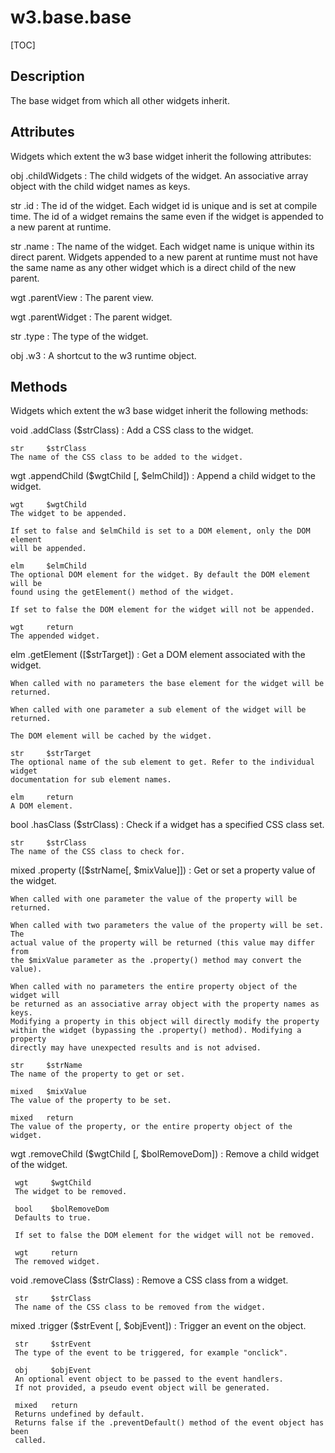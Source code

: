 w3.base.base
================================================================================

[TOC]

Description
--------------------------------------------------------------------------------

The base widget from which all other widgets inherit.


Attributes
--------------------------------------------------------------------------------

Widgets which extent the w3 base widget inherit the following attributes:

obj     .childWidgets
:   The child widgets of the widget.
    An associative array object with the child widget names as keys.

str     .id
:   The id of the widget.
    Each widget id is unique and is set at compile time. The id of a widget 
    remains the same even if the widget is appended to a new parent at runtime.
            
str     .name
:   The name of the widget.
    Each widget name is unique within its direct parent. Widgets appended to a 
    new parent at runtime must not have the same name as any other widget which 
    is a direct child of the new parent.           

wgt     .parentView
:   The parent view.
            
wgt     .parentWidget
:   The parent widget.

str     .type
:   The type of the widget.

obj     .w3
:   A shortcut to the w3 runtime object.



Methods
--------------------------------------------------------------------------------

Widgets which extent the w3 base widget inherit the following methods:

void    .addClass    ($strClass)
:   Add a CSS class to the widget.
    
    str     $strClass
    The name of the CSS class to be added to the widget.

wgt     .appendChild    ($wgtChild [, $elmChild])
:   Append a child widget to the widget.
        
    wgt     $wgtChild
    The widget to be appended.
                    
    If set to false and $elmChild is set to a DOM element, only the DOM element 
    will be appended.
        
    elm     $elmChild
    The optional DOM element for the widget. By default the DOM element will be 
    found using the getElement() method of the widget.
                    
    If set to false the DOM element for the widget will not be appended.
            
    wgt     return
    The appended widget.

elm    .getElement     ([$strTarget])
:   Get a DOM element associated with the widget.
    
    When called with no parameters the base element for the widget will be 
    returned.
    
    When called with one parameter a sub element of the widget will be returned.
    
    The DOM element will be cached by the widget.
        
    str     $strTarget
    The optional name of the sub element to get. Refer to the individual widget 
    documentation for sub element names.
                    
    elm     return
    A DOM element.

bool	.hasClass       ($strClass)
:   Check if a widget has a specified CSS class set.
    
    str     $strClass
    The name of the CSS class to check for.

mixed	.property       ([$strName[, $mixValue]])
:   Get or set a property value of the widget.

    When called with one parameter the value of the property will be returned.

    When called with two parameters the value of the property will be set. The 
    actual value of the property will be returned (this value may differ from
    the $mixValue parameter as the .property() method may convert the value). 
    
    When called with no parameters the entire property object of the widget will 
    be returned as an associative array object with the property names as keys.
    Modifying a property in this object will directly modify the property
    within the widget (bypassing the .property() method). Modifying a property
    directly may have unexpected results and is not advised.

    str     $strName
    The name of the property to get or set.
                    
    mixed   $mixValue
    The value of the property to be set.
                    
    mixed   return
    The value of the property, or the entire property object of the widget.

wgt     .removeChild    ($wgtChild [, $bolRemoveDom])
:    Remove a child widget of the widget.
     
     wgt     $wgtChild
     The widget to be removed.
                    
     bool    $bolRemoveDom
     Defaults to true.
                    
     If set to false the DOM element for the widget will not be removed.
                    
     wgt     return
     The removed widget.

void    .removeClass    ($strClass)
:    Remove a CSS class from a widget.
    
     str     $strClass
     The name of the CSS class to be removed from the widget.

mixed	.trigger        ($strEvent [, $objEvent])
:    Trigger an event on the object.
    
     str     $strEvent
     The type of the event to be triggered, for example "onclick".
        
     obj     $objEvent
     An optional event object to be passed to the event handlers.
     If not provided, a pseudo event object will be generated.
        
     mixed   return
     Returns undefined by default.
     Returns false if the .preventDefault() method of the event object has been 
     called.
